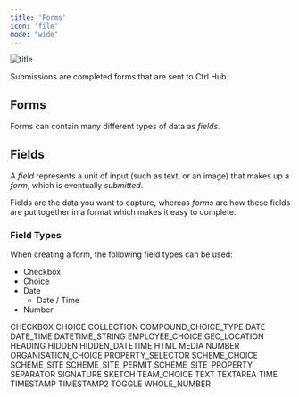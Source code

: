 ```yaml
---
title: 'Forms'
icon: 'file'
mode: "wide"
---
```


![title](/images/data-capture/forms.svg)

Submissions are completed forms that are sent to Ctrl Hub.

## Forms

Forms can contain many different types of data as _fields_.

## Fields

A _field_ represents a unit of input (such as text, or an image) that makes up a _form_, which is eventually _submitted_.

Fields are the data you want to capture, whereas _forms_ are how these fields are put together in a format which makes it easy to complete.

### Field Types

When creating a form, the following field types can be used:

 - Checkbox
 - Choice
 - Date
    - Date / Time
 - Number








CHECKBOX
CHOICE
COLLECTION
COMPOUND_CHOICE_TYPE
DATE
DATE_TIME
DATETIME_STRING
EMPLOYEE_CHOICE
GEO_LOCATION
HEADING
HIDDEN
HIDDEN_DATETIME
HTML
MEDIA
NUMBER
ORGANISATION_CHOICE
PROPERTY_SELECTOR
SCHEME_CHOICE
SCHEME_SITE
SCHEME_SITE_PERMIT
SCHEME_SITE_PROPERTY
SEPARATOR
SIGNATURE
SKETCH
TEAM_CHOICE
TEXT
TEXTAREA
TIME
TIMESTAMP
TIMESTAMP2
TOGGLE
WHOLE_NUMBER
